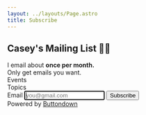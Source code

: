 ```yaml
---
layout: ../layouts/Page.astro
title: Subscribe
---
```



<div class="mx-auto">
<form
  action="
    https://buttondown.email/api/emails/
  "
  method="post"
  target="popupwindow"
  class="embeddable-buttondown-form"
>
  <h2 class="text-center mt-0">Casey's Mailing List 👋🏻</h2>
  <div class="text-center">I email about <b>once per month.</b></div>

<div class="text-center">Only get emails you want.</div>
<div>Events</div>
<div class="grid md:grid-cols-2">
  <EmailCheckbox tagName="🏛️ Local Events" description="DC, MD, VA area things" />
  <EmailCheckbox tagName="🎥 Online Events" description="DC, MD, VA area things" />
</div>
<div>Topics</div>
<div class="grid md:grid-cols-2">
  <EmailCheckbox tagName="💻 Programming" description="javascript, coding, etc" />
  <EmailCheckbox tagName="💡 Tips" description="gmail tricks, etc" />
  <EmailCheckbox tagName="🧠 Psychology" description="burnout, validation etc" />
  <EmailCheckbox tagName="🌎 Community" description="volunteers, co-ownership, inclusion" />
</div>

<div class="mx-auto p-6">
  <span class="flex justify-center items-center space-x-4">
    <label for="email">Email</label>
    <input class="hover:shadow-inner border-2 border-slate-300 hover:border-slate-400" type="email" name="email" placeholder="you@gmail.com" autofocus />
    <input class="bg-violet-300 shadow-lg hover:shadow-md border border-violet-400 hover:border-violet-600 p-2 rounded-lg" type="submit" value="Subscribe" />
  </span>
</div>

<div class="text-right text-slate-500">
  Powered by <a href="https://buttondown.email" target="_blank">Buttondown</a>
</div>
<input type="hidden" value="1" name="embed" />
</form>
</div>

